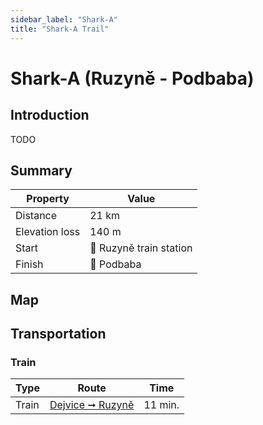 ```yaml
---
sidebar_label: "Shark-A"
title: "Shark-A Trail"
---
```


# Shark-A (Ruzyně - Podbaba)

## Introduction

TODO

## Summary

| Property | Value |
| --- | --- |
| Distance | 21 km |
| Elevation loss | 140 m |
| Start | 📍 Ruzyně train station |
| Finish | 📍 Podbaba |

## Map

<MapyCzEmbeddedPath id="lacaracoro"></MapyCzEmbeddedPath>

## Transportation

### Train

| Type | Route | Time |
| --- | --- | --- |
| Train | [Dejvice ➞ Ruzyně](https://idos.idnes.cz/vlakyautobusymhdvse/spojeni/vysledky/?f=Praha-Dejvice&fc=100003&t=Praha-Ruzyn%C4%9B&tc=100003&direct=true&af=true&trt=150,151,152,153&fcs=3 "See timetable") | 11 min. |
